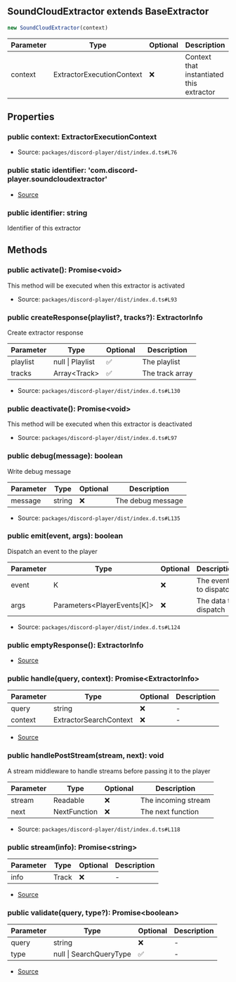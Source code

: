 ## SoundCloudExtractor extends BaseExtractor

```typescript
new SoundCloudExtractor(context)
```
| Parameter | Type | Optional | Description |
| ----------- | ----------- | ----------- | ----------- |
| context | ExtractorExecutionContext | ❌ | Context that instantiated this extractor |

## Properties
### public  context: ExtractorExecutionContext
- Source: `packages/discord-player/dist/index.d.ts#L76`
### public static identifier: 'com.discord\-player.soundcloudextractor'
- [Source](https://github.com/Androz2091/discord-player/blob/74f0fa7/packages/extractor/src/extractors/SoundCloudExtractor.ts#L20)
### public  identifier: string
Identifier of this extractor
## Methods
### public  activate(): Promise\<void>
This method will be executed when this extractor is activated





- Source: `packages/discord-player/dist/index.d.ts#L93`
### public  createResponse(playlist?, tracks?): ExtractorInfo
Create extractor response




| Parameter | Type | Optional | Description |
| ----------- | ----------- | ----------- | ----------- |
| playlist | null \| Playlist | ✅ | The playlist |
| tracks | Array\<Track> | ✅ | The track array |


- Source: `packages/discord-player/dist/index.d.ts#L130`
### public  deactivate(): Promise\<void>
This method will be executed when this extractor is deactivated





- Source: `packages/discord-player/dist/index.d.ts#L97`
### public  debug(message): boolean
Write debug message




| Parameter | Type | Optional | Description |
| ----------- | ----------- | ----------- | ----------- |
| message | string | ❌ | The debug message |


- Source: `packages/discord-player/dist/index.d.ts#L135`
### public  emit(event, args): boolean
Dispatch an event to the player




| Parameter | Type | Optional | Description |
| ----------- | ----------- | ----------- | ----------- |
| event | K | ❌ | The event to dispatch |
| args | Parameters\<PlayerEvents\[K]> | ❌ | The data to dispatch |


- Source: `packages/discord-player/dist/index.d.ts#L124`
### public  emptyResponse(): ExtractorInfo
- [Source](https://github.com/Androz2091/discord-player/blob/74f0fa7/packages/extractor/src/extractors/SoundCloudExtractor.ts#L138)
### public  handle(query, context): Promise\<ExtractorInfo>
| Parameter | Type | Optional | Description |
| ----------- | ----------- | ----------- | ----------- |
| query | string | ❌ | - |
| context | ExtractorSearchContext | ❌ | - |


- [Source](https://github.com/Androz2091/discord-player/blob/74f0fa7/packages/extractor/src/extractors/SoundCloudExtractor.ts#L27)
### public  handlePostStream(stream, next): void
A stream middleware to handle streams before passing it to the player




| Parameter | Type | Optional | Description |
| ----------- | ----------- | ----------- | ----------- |
| stream | Readable | ❌ | The incoming stream |
| next | NextFunction | ❌ | The next function |


- Source: `packages/discord-player/dist/index.d.ts#L118`
### public  stream(info): Promise\<string>
| Parameter | Type | Optional | Description |
| ----------- | ----------- | ----------- | ----------- |
| info | Track | ❌ | - |


- [Source](https://github.com/Androz2091/discord-player/blob/74f0fa7/packages/extractor/src/extractors/SoundCloudExtractor.ts#L142)
### public  validate(query, type?): Promise\<boolean>
| Parameter | Type | Optional | Description |
| ----------- | ----------- | ----------- | ----------- |
| query | string | ❌ | - |
| type | null \| SearchQueryType | ✅ | - |


- [Source](https://github.com/Androz2091/discord-player/blob/74f0fa7/packages/extractor/src/extractors/SoundCloudExtractor.ts#L22)